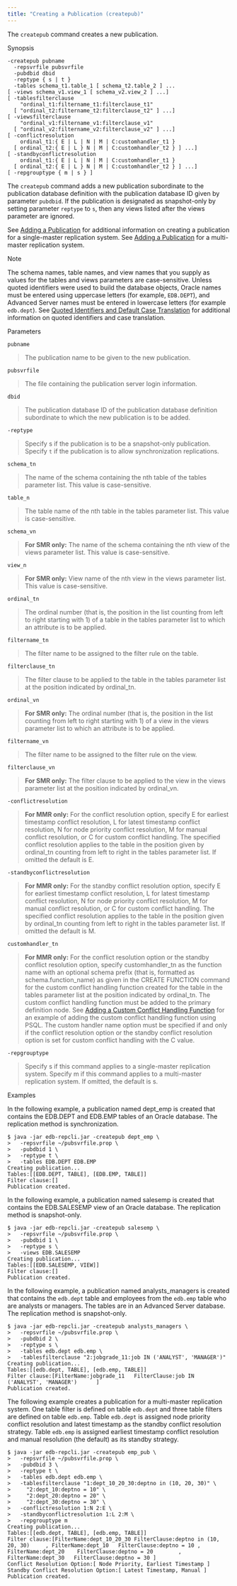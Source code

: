 ```yaml
---
title: "Creating a Publication (createpub)"
---
```


<div id="creating_publication_cli" class="registered_link"></div>


The `createpub` command creates a new publication.

Synopsis

``` text
-createpub pubname
  -repsvrfile pubsvrfile
  -pubdbid dbid
  -reptype { s | t }
  -tables schema_t1.table_1 [ schema_t2.table_2 ] ...
[ -views schema_v1.view_1 [ schema_v2.view_2 ] ...]
[ -tablesfilterclause
    "ordinal_t1:filtername_t1:filterclause_t1"
  [ "ordinal_t2:filtername_t2:filterclause_t2" ] ...]
[ -viewsfilterclause
    "ordinal_v1:filtername_v1:filterclause_v1"
  [ "ordinal_v2:filtername_v2:filterclause_v2" ] ...]
[ -conflictresolution
    ordinal_t1:{ E | L | N | M | C:customhandler_t1 }
  [ ordinal_t2:{ E | L } N | M | C:customhandler_t2 } ] ...]
[ -standbyconflictresolution
    ordinal_t1:{ E | L | N | M | C:customhandler_t1 }
  [ ordinal_t2:{ E | L } N | M | C:customhandler_t2 } ] ...]
[ -repgrouptype { m | s } ]
```

The `createpub` command adds a new publication subordinate to the publication database definition with the publication database ID given by parameter `pubdbid`. If the publication is designated as snapshot-only by setting parameter `reptype` to `s`, then any views listed after the views parameter are ignored.

See [Adding a Publication](../../05_smr_operation/02_creating_publication/#adding_publication) for additional information on creating a publication for a single-master replication system. See [Adding a Publication](../../06_mmr_operation/#add_pub_mmr) for a multi-master replication system.

<div class="note">

<div class="title">

Note

</div>

The schema names, table names, and view names that you supply as values for the tables and views parameters are case-sensitive. Unless quoted identifiers were used to build the database objects, Oracle names must be entered using uppercase letters (for example, `EDB.DEPT`), and Advanced Server names must be entered in lowercase letters (for example `edb.dept`). See [Quoted Identifiers and Default Case Translation](../../10_appendix/04_miscellaneous_xdb_processing_topics/#quoted_identifiers) for additional information on quoted identifiers and case translation.

</div>

Parameters

`pubname`

> The publication name to be given to the new publication.

`pubsvrfile`

> The file containing the publication server login information.

`dbid`

> The publication database ID of the publication database definition subordinate to which the new publication is to be added.

`-reptype`

> Specify s if the publication is to be a snapshot-only publication. Specify `t` if the publication is to allow synchronization replications.

`schema_tn`

> The name of the schema containing the nth table of the tables parameter list. This value is case-sensitive.

`table_n`

> The table name of the nth table in the tables parameter list. This value is case-sensitive.

`schema_vn`

> **For SMR only:** The name of the schema containing the nth view of the views parameter list. This value is case-sensitive.

`view_n`

> **For SMR only:** View name of the nth view in the views parameter list. This value is case-sensitive.

`ordinal_tn`

> The ordinal number (that is, the position in the list counting from left to right starting with 1) of a table in the tables parameter list to which an attribute is to be applied.

`filtername_tn`

> The filter name to be assigned to the filter rule on the table.

`filterclause_tn`

> The filter clause to be applied to the table in the tables parameter list at the position indicated by ordinal\_tn.

`ordinal_vn`

> **For SMR only:** The ordinal number (that is, the position in the list counting from left to right starting with 1) of a view in the views parameter list to which an attribute is to be applied.

`filtername_vn`

> The filter name to be assigned to the filter rule on the view.

`filterclause_vn`

> **For SMR only:** The filter clause to be applied to the view in the views parameter list at the position indicated by ordinal\_vn.

`-conflictresolution`

> **For MMR only:** For the conflict resolution option, specify E for earliest timestamp conflict resolution, L for latest timestamp conflict resolution, N for node priority conflict resolution, M for manual conflict resolution, or C for custom conflict handling. The specified conflict resolution applies to the table in the position given by ordinal\_tn counting from left to right in the tables parameter list. If omitted the default is E.

`-standbyconflictresolution`

> **For MMR only:** For the standby conflict resolution option, specify E for earliest timestamp conflict resolution, L for latest timestamp conflict resolution, N for node priority conflict resolution, M for manual conflict resolution, or C for custom conflict handling. The specified conflict resolution applies to the table in the position given by ordinal\_tn counting from left to right in the tables parameter list. If omitted the default is M.

`customhandler_tn`

> **For MMR only:** For the conflict resolution option or the standby conflict resolution option, specify customhandler\_tn as the function name with an optional schema prefix (that is, formatted as schema.function\_name) as given in the CREATE FUNCTION command for the custom conflict handling function created for the table in the tables parameter list at the position indicated by ordinal\_tn. The custom conflict handling function must be added to the primary definition node. See [Adding a Custom Conflict Handling Function](../../06_mmr_operation/06_conflict_resolution/08_custom_conflict_handling/#adding_custom_conflict_handling_function) for an example of adding the custom conflict handling function using PSQL. The custom handler name option must be specified if and only if the conflict resolution option or the standby conflict resolution option is set for custom conflict handling with the C value.

`-repgrouptype`

> Specify s if this command applies to a single-master replication system. Specify m if this command applies to a multi-master replication system. If omitted, the default is s.

Examples

In the following example, a publication named dept\_emp is created that contains the EDB.DEPT and EDB.EMP tables of an Oracle database. The replication method is synchronization.

``` text
$ java -jar edb-repcli.jar -createpub dept_emp \
>   -repsvrfile ~/pubsvrfile.prop \
>   -pubdbid 1 \
>   -reptype t \
>   -tables EDB.DEPT EDB.EMP
Creating publication...
Tables:[[EDB.DEPT, TABLE], [EDB.EMP, TABLE]]
Filter clause:[]
Publication created.
```

In the following example, a publication named salesemp is created that contains the EDB.SALESEMP view of an Oracle database. The replication method is snapshot-only.

``` text
$ java -jar edb-repcli.jar -createpub salesemp \
>   -repsvrfile ~/pubsvrfile.prop \
>   -pubdbid 1 \
>   -reptype s \
>   -views EDB.SALESEMP
Creating publication...
Tables:[[EDB.SALESEMP, VIEW]]
Filter clause:[]
Publication created.
```

In the following example, a publication named analysts\_managers is created that contains the `edb.dept` table and employees from the `edb.emp` table who are analysts or managers. The tables are in an Advanced Server database. The replication method is snapshot-only.

``` text
$ java -jar edb-repcli.jar -createpub analysts_managers \
>   -repsvrfile ~/pubsvrfile.prop \
>   -pubdbid 2 \
>   -reptype s \
>   -tables edb.dept edb.emp \
>   -tablesfilterclause "2:jobgrade_11:job IN ('ANALYST', 'MANAGER')"
Creating publication...
Tables:[[edb.dept, TABLE], [edb.emp, TABLE]]
Filter clause:[FilterName:jobgrade_11   FilterClause:job IN ('ANALYST', 'MANAGER')      ]
Publication created.
```

The following example creates a publication for a multi-master replication system. One table filter is defined on table `edb.dept` and three table filters are defined on table `edb.emp`. Table `edb.dept` is assigned node priority conflict resolution and latest timestamp as the standby conflict resolution strategy. Table `edb.emp` is assigned earliest timestamp conflict resolution and manual resolution (the default) as its standby strategy.

``` text
$ java -jar edb-repcli.jar -createpub emp_pub \
>   -repsvrfile ~/pubsvrfile.prop \
>   -pubdbid 3 \
>   -reptype t \
>   -tables edb.dept edb.emp \
>   -tablesfilterclause "1:dept_10_20_30:deptno in (10, 20, 30)" \
>     "2:dept_10:deptno = 10" \
>     "2:dept_20:deptno = 20" \
>     "2:dept_30:deptno = 30" \
>   -conflictresolution 1:N 2:E \
>   -standbyconflictresolution 1:L 2:M \
>   -repgrouptype m
Creating publication...
Tables:[[edb.dept, TABLE], [edb.emp, TABLE]]
Filter clause:[FilterName:dept_10_20_30 FilterClause:deptno in (10, 20, 30)     , FilterName:dept_10   FilterClause:deptno = 10 , FilterName:dept_20    FilterClause:deptno = 20        , FilterName:dept_30   FilterClause:deptno = 30 ]
Conflict Resolution Option:[ Node Priority, Earliest Timestamp ]
Standby Conflict Resolution Option:[ Latest Timestamp, Manual ]
Publication created.
```

